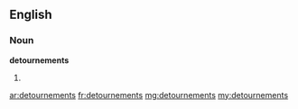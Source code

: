 ==English==

===Noun===
'''detournements'''

# {{plural of|detournement}}

[[ar:detournements]]
[[fr:detournements]]
[[mg:detournements]]
[[my:detournements]]
